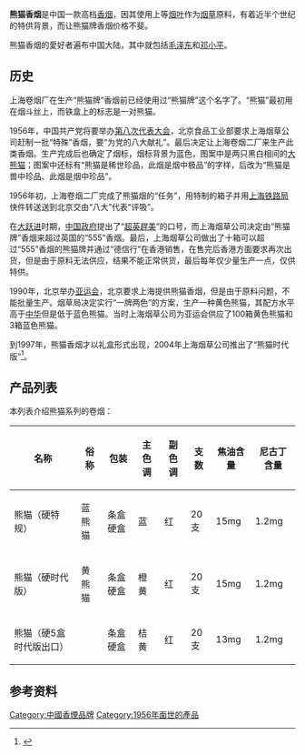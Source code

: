 {{Infobox Beverage
| name = 熊猫香烟
| image = 
| logo = 
| type = [[香烟|香烟]]
| manufacturer = [[上海烟草集团有限责任公司|上海烟草集团有限责任公司]]
| origin = {{PRC}}[[上海市|上海市]]
| introduced = 1956年
| colour = 
| flavour = 
| variants = 
| related =
| website = 
|}}
'''熊猫香烟'''是中国一款高档[[香烟|香烟]]，因其使用上等[[烟叶|烟叶]]作为[[烟草|烟草]]原料，有着近半个世纪的特供背景，而让熊猫牌香烟价格不斐{{r|熊猫香烟}}。

熊猫香烟的愛好者遍布中国大陆，其中就包括[[毛泽东|毛泽东]]和[[邓小平|邓小平]]{{r|熊猫香烟}}。

==历史==
上海卷烟厂在生产“熊猫牌”香烟前已经使用过“熊猫牌”这个名字了。“熊猫”最初用在烟斗丝上{{r|熊猫烟}}，而铁盒上的标志是一对熊猫{{r|熊猫烟}}。

1956年，中国共产党将要举办[[中共八大|第八次代表大会]]，北京食品工业部要求上海烟草公司赶制一批“特殊”香烟，要“为党的八大献礼”{{r|熊猫烟}}。最后决定让上海卷烟二厂来生产此类香烟{{r|熊猫烟}}。生产完成后也确定了烟标，烟标背景为蓝色，图案中是两只黑白相间的[[大熊猫|大熊猫]]{{r|熊猫烟}}；图案中还标有“熊猫是稀世珍品，此烟是烟中极品”的字样{{r|熊猫烟}}，后改为“熊猫是兽中珍品、此烟是烟中珍品”{{r|熊猫烟}}。

1956年初，上海卷烟二厂完成了熊猫烟的“任务”，用特制的箱子并用[[上海铁路局|上海铁路局]]快件转送送到北京交由“八大”代表“评吸”{{r|熊猫烟}}。

在[[大跃进|大跃进]]时期，[[中国政府|中国政府]]提出了“[[超英趕美|超英趕美]]”的口号，而上海烟草公司决定由“熊猫牌”香烟来超过英国的“555”香烟{{r|熊猫烟}}。最后，上海烟草公司做出了十箱可以超过“555”香烟的熊猫牌并通过“德信行”在香港销售{{r|熊猫烟}}，在售完后香港方面要求再次出货，但是由于原料无法供应，结果不能正常供货，最后每年仅少量生产一点，仅供特供{{r|熊猫烟}}。

1990年，北京举办[[亚运会|亚运会]]，北京要求上海提供熊猫香烟，但是由于原料问题，不能批量生产{{r|熊猫烟}}。烟草局决定实行“一牌两色”的方案，生产一种黄色熊猫，其配方水平高于[[中华香烟|中华]]但是低于蓝色熊猫。当时上海烟草公司为亚运会供应了100箱黄色熊猫和3箱蓝色熊猫{{r|熊猫烟}}。

到1997年，熊猫香烟才以礼盒形式出现，2004年上海烟草公司推出了“熊猫时代版”<ref>{{Cite web
 |url=http://www.yanyue.cn/smoke-sort-12.html
 |title=熊猫香烟 - 香烟价格,真伪鉴别,香烟照片 [香烟资料库-烟悦网]
 |work=yanyue.cn
 |accessdate=29 July 2010
 |archive-date=2019-12-18
 |archive-url=https://web.archive.org/web/20191218135006/https://www.yanyue.cn/smoke-sort-12.html
 |dead-url=no
 }}</ref>。

==产品列表==
本列表介绍熊猫系列的卷烟：
{| class="wikitable sortable"
|-
! 名称 !! 俗称 !! 包装 !! 主色调 !! 副色调  !! 支数!! 焦油含量 !! 尼古丁含量
|-
| 熊猫（硬特规） || 蓝熊猫 || 条盒硬盒 || 蓝 || 红 || 20支 || 15mg || 1.2mg
|-
| 熊猫（硬时代版） || 黄熊猫 || 条盒硬盒 || 橙黄 || 红 || 20支|| 15mg || 1.2mg
|-
| 熊猫（硬5盒时代版出口） ||  || 条盒硬盒 || 桔黄 || 红 || 20支 || 13mg || 1.2mg
|}

==参考资料==
{{reflist|refs=
<ref name="熊猫烟">{{Cite web
 |url=http://www.etmoc.com/culture/looklist.asp?id=7198
 |title=熊猫烟的成长历程--烟草文化，中国烟草市场
 |work=etmoc.com
 |accessdate=29 July 2010
 |archive-date=2016-03-04
 |archive-url=https://web.archive.org/web/20160304104139/http://www.etmoc.com/culture/looklist.asp?id=7198
 |dead-url=no
 }}</ref>
<ref name="熊猫香烟">{{Cite web
 |url        = http://www.apinpai.com/b62122/
 |title        = 上海熊猫香烟价格–上海(中国)
 |work        = apinpai.com
 |accessdate        = 29 July 2010
 |archive-date        = 2013-02-12
 |archive-url        = https://web.archive.org/web/20130212090113/http://www.apinpai.com/b62122/
 |dead-url        = yes
 }}</ref>
}}
[[Category:中國香煙品牌|Category:中國香煙品牌]]
[[Category:1956年面世的產品|Category:1956年面世的產品]]